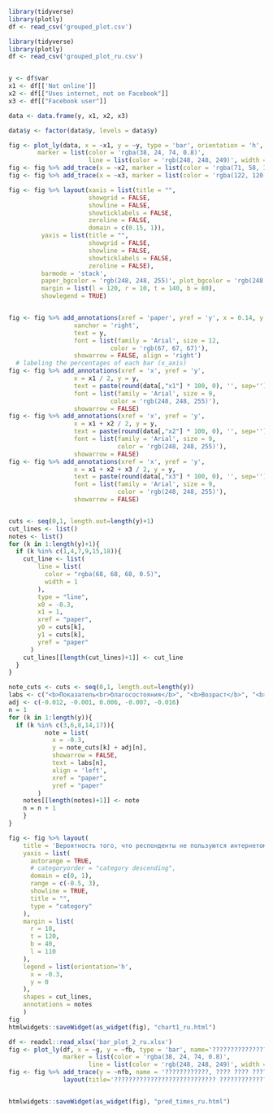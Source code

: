 ```{r}
library(tidyverse)
library(plotly)
df <- read_csv('grouped_plot.csv')

```

```{r}
library(tidyverse)
library(plotly)
df <- read_csv('grouped_plot_ru.csv')


y <- df$var
x1 <- df[['Not online']]
x2 <- df[["Uses internet, not on Facebook"]]
x3 <- df[["Facebook user"]]

data <- data.frame(y, x1, x2, x3)

data$y <- factor(data$y, levels = data$y)

fig <- plot_ly(data, x = ~x1, y = ~y, type = 'bar', orientation = 'h', name='Без интернета', legendgroup = '3',
        marker = list(color = 'rgba(38, 24, 74, 0.8)',
                      line = list(color = 'rgb(248, 248, 249)', width = 1))) 
fig <- fig %>% add_trace(x = ~x2, marker = list(color = 'rgba(71, 58, 131, 0.8)'), name='Пользуется интернетом, но не Facebook', legendgroup = '2') 
fig <- fig %>% add_trace(x = ~x3, marker = list(color = 'rgba(122, 120, 168, 0.8)'), name='Пользуется Facebook', legendgroup = '1') 

fig <- fig %>% layout(xaxis = list(title = "",
                      showgrid = FALSE,
                      showline = FALSE,
                      showticklabels = FALSE,
                      zeroline = FALSE,
                      domain = c(0.15, 1)),
         yaxis = list(title = "",
                      showgrid = FALSE,
                      showline = FALSE,
                      showticklabels = FALSE,
                      zeroline = FALSE),
         barmode = 'stack',
         paper_bgcolor = 'rgb(248, 248, 255)', plot_bgcolor = 'rgb(248, 248, 255)',
         margin = list(l = 120, r = 10, t = 140, b = 80),
         showlegend = TRUE)


fig <- fig %>% add_annotations(xref = 'paper', yref = 'y', x = 0.14, y = y,
                  xanchor = 'right',
                  text = y,
                  font = list(family = 'Arial', size = 12,
                            color = 'rgb(67, 67, 67)'),
                  showarrow = FALSE, align = 'right') 
  # labeling the percentages of each bar (x_axis)
fig <- fig %>% add_annotations(xref = 'x', yref = 'y',
                  x = x1 / 2, y = y,
                  text = paste(round(data[,"x1"] * 100, 0), '', sep=''),
                  font = list(family = 'Arial', size = 9,
                            color = 'rgb(248, 248, 255)'),
                  showarrow = FALSE) 
fig <- fig %>% add_annotations(xref = 'x', yref = 'y',
                  x = x1 + x2 / 2, y = y,
                  text = paste(round(data[,"x2"] * 100, 0), '', sep=''),
                  font = list(family = 'Arial', size = 9,
                              color = 'rgb(248, 248, 255)'),
                  showarrow = FALSE) 
fig <- fig %>% add_annotations(xref = 'x', yref = 'y',
                  x = x1 + x2 + x3 / 2, y = y,
                  text = paste(round(data[,"x3"] * 100, 0), '', sep=''),
                  font = list(family = 'Arial', size = 9,
                              color = 'rgb(248, 248, 255)'),
                  showarrow = FALSE) 


cuts <- seq(0,1, length.out=length(y)+1)
cut_lines <- list()
notes <- list()
for (k in 1:length(y)+1){
  if (k %in% c(1,4,7,9,15,18)){
    cut_line <- list(
        line = list(
          color = "rgba(68, 68, 68, 0.5)",
          width = 1
        ),
        type = "line",
        x0 = -0.3,
        x1 = 1,
        xref = "paper",
        y0 = cuts[k],
        y1 = cuts[k],
        yref = "paper"
      )
    cut_lines[[length(cut_lines)+1]] <- cut_line
  }
}

note_cuts <- cuts <- seq(0,1, length.out=length(y))
labs <- c("<b>Показатель<br>благосостояния</b>", "<b>Возраст</b>", "<b>Пол</b>", "<b>Образование</b>", "<b>Населённый<br>пункт</b>")
adj <- c(-0.012, -0.001, 0.006, -0.007, -0.016)
n = 1
for (k in 1:length(y)){
  if (k %in% c(3,6,8,14,17)){
          note = list(
            x = -0.3,
            y = note_cuts[k] + adj[n],
            showarrow = FALSE,
            text = labs[n],
            align = 'left',
            xref = "paper",
            yref = "paper"
        )
    notes[[length(notes)+1]] <- note
    n = n + 1
    }
}

fig <- fig %>% layout(
    title = 'Вероятность того, что респонденты не пользуются интернетом,<br>пользуются Facebook и того, что они пользуются интернетом, но не Facebook<br>(Опрос NDI/CRRC, ноябрь-декабрь 2019 г.)',
    yaxis = list(
      autorange = TRUE,
      # categoryorder = "category descending",
      domain = c(0, 1),
      range = c(-0.5, 3),
      showline = TRUE,
      title = "",
      type = "category"
    ),
    margin = list(
      r = 10,
      t = 120,
      b = 40,
      l = 110
    ),
    legend = list(orientation='h',
      x = -0.3,
      y = 0
    ),
    shapes = cut_lines,
    annotations = notes
    )
fig
htmlwidgets::saveWidget(as_widget(fig), "chart1_ru.html")
```

```{r}
df <- readxl::read_xlsx('bar_plot_2_ru.xlsx')
fig <- plot_ly(df, x = ~g, y = ~fb, type = 'bar', name='???????????????????? Facebook', legendgroup = '3',
               marker = list(color = 'rgba(38, 24, 74, 0.8)',
                      line = list(color = 'rgb(248, 248, 249)', width = 1))) 
fig <- fig %>% add_trace(y = ~nfb, name = '????????????, ???? ???? ???? Facebook', marker = list(color = 'rgba(122, 120, 168, 0.8)')) %>%
               layout(title='???????????????????????????? ?????????????? ?????????? ??????????????,<br>?????????? ?????????????????????? ???????????????????????? ???????????????? ?? ????????????????, ?????? ???? ??????????,<br>?? ?????????????????????? ???? ????????, ???????????????????? ???? ?????? Facebook', yaxis = list(title = "", range = c(0,50)), xaxis = list(title=''), margin = list(t=115))


htmlwidgets::saveWidget(as_widget(fig), "pred_times_ru.html")
```
